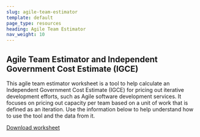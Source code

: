 ```yaml
---
slug: agile-team-estimator
template: default
page_type: resources
heading: Agile Team Estimator
nav_weight: 10
---
```

## Agile Team Estimator and Independent Government Cost Estimate (IGCE)

This agile team estimator worksheet is a tool to help calculate an Independent Government Cost Estimate (IGCE) for pricing out iterative development efforts, such as Agile software development services. It focuses on pricing out capacity per team based on a unit of work that is defined as an iteration. Use the information below to help understand how to use the tool and the data from it.

[Download worksheet](https://github.com/usds/techfar-hub-website-v3/blob/9255e3edf4586af798c6e6875afe7801f61aa0f3/tech-far-hub/static/assets/Template%20IGCE%20-%20Agile%20Team%20Estimator.xlsx)
